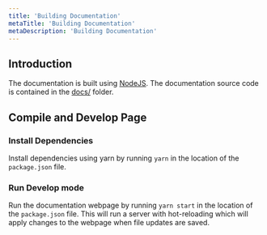 ```yaml
---
title: 'Building Documentation'
metaTitle: 'Building Documentation'
metaDescription: 'Building Documentation'
---
```


## Introduction

The documentation is built using [NodeJS](https://nodejs.org/en/). The documentation source code is contained in the [docs/](https://github.com/LilDataMonster/loincloth/tree/master/docs) folder.

## Compile and Develop Page


### Install Dependencies

Install dependencies using yarn by running `yarn` in the location of the `package.json` file.

### Run Develop mode

Run the documentation webpage by running `yarn start` in the location of the `package.json` file. This will run a server with hot-reloading which will apply changes to the webpage when file updates are saved.
